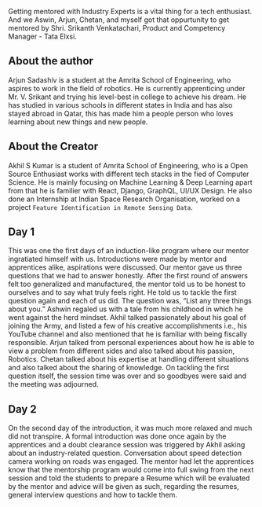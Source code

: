 Getting mentored with Industry Experts is a vital thing for a tech enthusiast. And we Aswin, Arjun, Chetan, and myself got that oppurtunity to get mentored by Shri. Srikanth Venkatachari, Product and Competency Manager - Tata Elxsi.

## About the author
Arjun Sadashiv is a student at the Amrita School of Engineering, who aspires to work in the field of robotics. He is currently apprenticing under Mr. V. Srikant and trying his level-best in college to achieve his dream. He has studied in various schools in different states in India and has also stayed abroad in Qatar, this has made him a people person who loves learning about new things and new people.

## About the Creator
Akhil S Kumar is a student of Amrita School of Engineering, who is a Open Source Enthusiast works with different tech stacks in the fied of Computer Science. He is mainly focusing on Machine Learning & Deep Learning apart from that he is familier with React, Django, GraphQL, UI/UX Design. He also done an Internship at Indian Space Research Organisation, worked on a project `Feature Identification in Remote Sensing Data`.


## Day 1
This was one the first days of an induction-like program where our mentor ingratiated himself with us. Introductions were made by mentor and apprentices alike, aspirations were discussed. Our mentor gave us three questions that we had to answer honestly. After the first round of answers felt too generalized and manufactured, the mentor told us to be honest to ourselves and to say what truly feels right. He told us to tackle the first question again and each of us did. The question was, “List any three things about you.” Ashwin regaled us with a tale from his childhood in which he went against the herd mindset. Akhil talked passionately about his goal of joining the Army, and listed a few of his creative accomplishments i.e., his YouTube channel and also mentioned that he is familiar with being fiscally responsible. Arjun talked from personal experiences about how he is able to view a problem from different sides and also talked about his passion, Robotics. Chetan talked about his expertise at handling different situations and also talked about the sharing of knowledge. On tackling the first question itself, the session time was over and so goodbyes were said and the meeting was adjourned.

## Day 2
On the second day of the introduction, it was much more relaxed and much did not transpire. A formal introduction was done once again by the apprentices and a doubt clearance session was triggered by Akhil asking about an industry-related question. Conversation about speed detection camera working on roads was engaged. The mentor had let the apprentices know that the mentorship program would come into full swing from the next session and told the students to prepare a Resume which will be evaluated by the mentor and advice will be given as such, regarding the resumes, general interview questions and how to tackle them.
